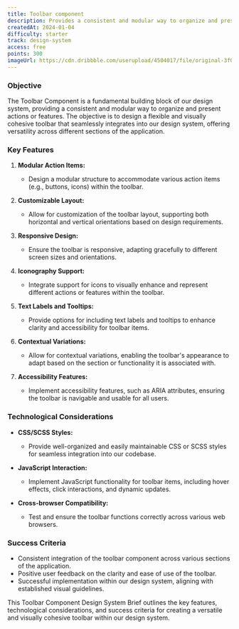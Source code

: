 ```yaml
---
title: Toolbar component
description: Provides a consistent and modular way to organize and present actions or features
createdAt: 2024-01-04
difficulty: starter
track: design-system
access: free
points: 300
imageUrl: https://cdn.dribbble.com/userupload/4504017/file/original-3f06a1a1a343f6ba661331c1cc7395e6.png?resize=1504x1128
---
```


### Objective

The Toolbar Component is a fundamental building block of our design system, providing a consistent and modular way to organize and present actions or features. The objective is to design a flexible and visually cohesive toolbar that seamlessly integrates into our design system, offering versatility across different sections of the application.

### Key Features

1. **Modular Action Items:**

   - Design a modular structure to accommodate various action items (e.g., buttons, icons) within the toolbar.

2. **Customizable Layout:**

   - Allow for customization of the toolbar layout, supporting both horizontal and vertical orientations based on design requirements.

3. **Responsive Design:**

   - Ensure the toolbar is responsive, adapting gracefully to different screen sizes and orientations.

4. **Iconography Support:**

   - Integrate support for icons to visually enhance and represent different actions or features within the toolbar.

5. **Text Labels and Tooltips:**

   - Provide options for including text labels and tooltips to enhance clarity and accessibility for toolbar items.

6. **Contextual Variations:**

   - Allow for contextual variations, enabling the toolbar's appearance to adapt based on the section or functionality it is associated with.

7. **Accessibility Features:**
   - Implement accessibility features, such as ARIA attributes, ensuring the toolbar is navigable and usable for all users.

### Technological Considerations

- **CSS/SCSS Styles:**

  - Provide well-organized and easily maintainable CSS or SCSS styles for seamless integration into our codebase.

- **JavaScript Interaction:**

  - Implement JavaScript functionality for toolbar items, including hover effects, click interactions, and dynamic updates.

- **Cross-browser Compatibility:**
  - Test and ensure the toolbar functions correctly across various web browsers.

### Success Criteria

- Consistent integration of the toolbar component across various sections of the application.
- Positive user feedback on the clarity and ease of use of the toolbar.
- Successful implementation within our design system, aligning with established visual guidelines.

This Toolbar Component Design System Brief outlines the key features, technological considerations, and success criteria for creating a versatile and visually cohesive toolbar within our design system.

